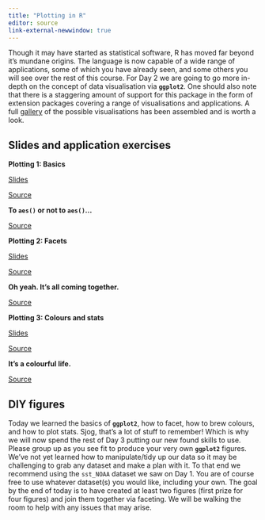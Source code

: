```yaml
---
title: "Plotting in R"
editor: source
link-external-newwindow: true
---
```


Though it may have started as statistical software, R has moved far beyond it's mundane origins. The language is now capable of a wide range of applications, some of which you have already seen, and some others you will see over the rest of this course. For Day 2 we are going to go more in-depth on the concept of data visualisation via **`ggplot2`**. One should also note that there is a staggering amount of support for this package in the form of extension packages covering a range of visualisations and applications. A full [gallery](https://r-graph-gallery.com/) of the possible visualisations has been assembled and is worth a look.

## Slides and application exercises

::: slide-deck
**Plotting 1: Basics**

::: slides
[Slides](https://face-it-project.github.io/R_workshop/course_material/_slides/plots_1_basics.html)
:::

::: source
[Source](https://github.com/FACE-IT-project/R_workshop/tree/main/course_material/_slides/plots_1_basics.qmd)
:::
:::

::: application-exercise
**To `aes()` or not to `aes()`...**

::: source
[Source](https://github.com/FACE-IT-project/R_workshop/tree/main/course_material/exercises/plots_1_basics.R)
:::
:::

::: slide-deck
**Plotting 2: Facets**

::: slides
[Slides](https://face-it-project.github.io/R_workshop/course_material/_slides/plots_2_facets.html)
:::

::: source
[Source](https://github.com/FACE-IT-project/R_workshop/tree/main/course_material/_slides/plots_2_facets.qmd)
:::
:::

::: application-exercise
**Oh yeah. It's all coming together.**

::: source
[Source](https://github.com/FACE-IT-project/R_workshop/tree/main/course_material/exercises/plots_2_facets.R)
:::
:::

::: slide-deck
**Plotting 3: Colours and stats**

::: slides
[Slides](https://face-it-project.github.io/R_workshop/course_material/_slides/plots_3_colours.html)
:::

::: source
[Source](https://github.com/FACE-IT-project/R_workshop/tree/main/course_material/_slides/plots_3_colours.qmd)
:::
:::

::: application-exercise
**It's a colourful life.**

::: source
[Source](https://github.com/FACE-IT-project/R_workshop/tree/main/course_material/exercises/plots_3_colours.R)
:::
:::

## DIY figures

Today we learned the basics of **`ggplot2`**, how to facet, how to brew colours, and how to plot stats. Sjog, that's a lot of stuff to remember! Which is why we will now spend the rest of Day 3 putting our new found skills to use. Please group up as you see fit to produce your very own **`ggplot2`** figures. We've not yet learned how to manipulate/tidy up our data so it may be challenging to grab any dataset and make a plan with it. To that end we recommend using the `sst_NOAA` dataset we saw on Day 1. You are of course free to use whatever dataset(s) you would like, including your own. The goal by the end of today is to have created at least two figures (first prize for four figures) and join them together via faceting. We will be walking the room to help with any issues that may arise.

